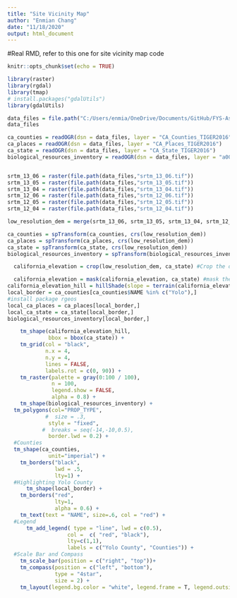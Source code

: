 ---
title: "Site Vicinity Map"
author: "Enmian Chang"
date: "11/18/2020"
output: html_document
---
#Real RMD, refer to this one for site vicinity map code
```{r setup, include=FALSE}
knitr::opts_chunk$set(echo = TRUE)
```

```{r Maps}
library(raster)
library(rgdal)
library(tmap)
# install.packages("gdalUtils")
library(gdalUtils)

data_files = file.path("C:/Users/enmia/OneDrive/Documents/GitHub/FYS-Assignments", "data")
data_files

ca_counties = readOGR(dsn = data_files, layer = "CA_Counties_TIGER2016")
ca_places = readOGR(dsn = data_files, layer = "CA_Places_TIGER2016")
ca_state = readOGR(dsn = data_files, layer = "CA_State_TIGER2016")
biological_resources_inventory = readOGR(dsn = data_files, layer = "a00a7def-1859-4381-8b9a-d44dde4a5a36202046-1-1qy8kwg.r7bi")


srtm_13_06 = raster(file.path(data_files,"srtm_13_06.tif"))
srtm_13_05 = raster(file.path(data_files,"srtm_13_05.tif"))
srtm_13_04 = raster(file.path(data_files,"srtm_13_04.tif"))
srtm_12_06 = raster(file.path(data_files,"srtm_12_06.tif"))
srtm_12_05 = raster(file.path(data_files,"srtm_12_05.tif"))
srtm_12_04 = raster(file.path(data_files,"srtm_12_04.tif"))
```

```{r}
low_resolution_dem = merge(srtm_13_06, srtm_13_05, srtm_13_04, srtm_12_06, srtm_12_05, srtm_12_04)

ca_counties = spTransform(ca_counties, crs(low_resolution_dem))
ca_places = spTransform(ca_places, crs(low_resolution_dem))
ca_state = spTransform(ca_state, crs(low_resolution_dem))
biological_resources_inventory = spTransform(biological_resources_inventory, crs(low_resolution_dem))

  california_elevation = crop(low_resolution_dem, ca_state) #Crop the data to the state border

  california_elevation = mask(california_elevation, ca_state) #mask the data to the state border
california_elevation_hill = hillShade(slope = terrain(california_elevation, "slope"), aspect = terrain(california_elevation, "aspect"))
local_border = ca_counties[ca_counties$NAME %in% c("Yolo"),]
#install package rgeos
local_ca_places = ca_places[local_border,]
local_ca_state = ca_state[local_border,]
biological_resources_inventory[local_border,]
```

```{r Study Area}
    tm_shape(california_elevation_hill,
             bbox = bbox(ca_state)) + 
    tm_grid(col = "black", 
            n.x = 4, 
            n.y = 4, 
            lines = FALSE, 
            labels.rot = c(0, 90)) + 
    tm_raster(palette = gray(0:100 / 100), 
              n = 100,  
              legend.show = FALSE, 
              alpha = 0.8) +
    tm_shape(biological_resources_inventory) +
  tm_polygons(col="PROP_TYPE",
            #  size = .3,
             style = "fixed",
           #  breaks = seq(-14,-10,0.5),
             border.lwd = 0.2) +
  #Counties
  tm_shape(ca_counties, 
             unit="imperial") +  
    tm_borders("black", 
               lwd = .5, 
               lty=1) +
  #Highlighting Yolo County
      tm_shape(local_border) +
    tm_borders("red",
               lty=1,
               alpha = 0.6) +
    tm_text(text = "NAME", size=.6, col = "red") +
  #Legend
      tm_add_legend( type = "line", lwd = c(0.5),
                   col =  c( "red", "black"),
                   lty=c(1,1),
                   labels = c("Yolo County", "Counties")) +
  #Scale Bar and Compass
    tm_scale_bar(position = c("right", "top"))+
    tm_compass(position = c("left", "bottom"), 
               type = "4star", 
               size = 2) +
    tm_layout(legend.bg.color = "white", legend.frame = T, legend.outside = TRUE) #legend.position = c("left", "bottom"))


```